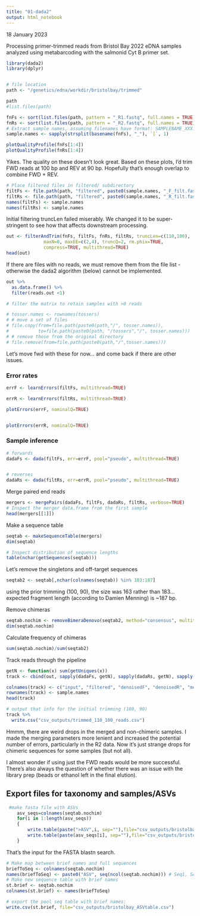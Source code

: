 ```yaml
---
title: "01-dada2"
output: html_notebook
---
```



18 January 2023

Processing primer-trimmed reads from Bristol Bay 2022 eDNA samples 
analyzed using metabarcoding with the salmonid Cyt B primer set.



```r
library(dada2)
library(dplyr)


# file location
path <- "/genetics/edna/workdir/bristolbay/trimmed"

path
#list.files(path)
```


```r
fnFs <- sort(list.files(path, pattern = "_R1.fastq", full.names = TRUE))
fnRs <- sort(list.files(path, pattern = "_R2.fastq", full.names = TRUE))
# Extract sample names, assuming filenames have format: SAMPLENAME_XXX.fastq
sample.names <- sapply(strsplit(basename(fnFs), "_"), `[`, 1)
```

```r
plotQualityProfile(fnFs[1:4])
plotQualityProfile(fnRs[1:4])
```
Yikes. The quality on these doesn't look great.
Based on these plots, I'd trim FWD reads at 100 bp and REV at 90 bp. Hopefully that's enough overlap to combine FWD + REV.



```r
# Place filtered files in filtered/ subdirectory
filtFs <- file.path(path, "filtered", paste0(sample.names, "_F_filt.fastq.gz"))
filtRs <- file.path(path, "filtered", paste0(sample.names, "_R_filt.fastq.gz"))
names(filtFs) <- sample.names
names(filtRs) <- sample.names
```

Initial filtering truncLen failed miserably. We changed it to be super-stringent to see how that affects downstream processing.
```r
out <- filterAndTrim(fnFs, filtFs, fnRs, filtRs, truncLen=c(110,100),
              maxN=0, maxEE=c(2,4), truncQ=2, rm.phix=TRUE,
              compress=TRUE, multithread=TRUE) 
head(out)
```

If there are files with no reads, we must remove them from the file list - otherwise the dada2 algorithm (below) cannot be implemented.

```r
out %>%
  as.data.frame() %>%
  filter(reads.out <1)

# filter the matrix to retain samples with >0 reads

```


```r
# tosser.names <- rownames(tossers)
# # move a set of files
# file.copy(from=file.path(paste0(path,"/", tosser.names)),
#           to=file.path(paste0(path, "/tossers","/", tosser.names)))
# # remove those from the original directory
# file.remove(from=file.path(paste0(path,"/",tosser.names)))

```



Let's move fwd with these for now... and come back if there are other issues.

### Error rates
```r
errF <- learnErrors(filtFs, multithread=TRUE)

errR <- learnErrors(filtRs, multithread=TRUE)

```

```r
plotErrors(errF, nominalQ=TRUE)


plotErrors(errR, nominalQ=TRUE)

```

### Sample inference

```r
# forwards
dadaFs <- dada(filtFs, err=errF, pool="pseudo", multithread=TRUE)


# reverses
dadaRs <- dada(filtRs, err=errR, pool="pseudo", multithread=TRUE)

```

Merge paired end reads
```r
mergers <- mergePairs(dadaFs, filtFs, dadaRs, filtRs, verbose=TRUE)
# Inspect the merger data.frame from the first sample
head(mergers[[1]])
```

Make a sequence table
```r
seqtab <- makeSequenceTable(mergers)
dim(seqtab)
```

```r
# Inspect distribution of sequence lengths
table(nchar(getSequences(seqtab)))
```
Let's remove the singletons and off-target sequences
```r
seqtab2 <- seqtab[,nchar(colnames(seqtab)) %in% 183:187]
```
using the prior trimming (100, 90), the size was 163 rather than 183...
expected fragment length (according to Damien Menning) is ~187 bp.




Remove chimeras
```r
seqtab.nochim <- removeBimeraDenovo(seqtab2, method="consensus", multithread=TRUE, verbose=TRUE)
dim(seqtab.nochim)
```
Calculate frequency of chimeras
```r
sum(seqtab.nochim)/sum(seqtab2)

```


Track reads through the pipeline
```r
getN <- function(x) sum(getUniques(x))
track <- cbind(out, sapply(dadaFs, getN), sapply(dadaRs, getN), sapply(mergers, getN), rowSums(seqtab.nochim))

colnames(track) <- c("input", "filtered", "denoisedF", "denoisedR", "merged", "nonchim")
rownames(track) <- sample.names
head(track)

# output that info for the initial trimming (100, 90)
track %>%
  write.csv("csv_outputs/trimmed_110_100_reads.csv")
```

Hmmm, there are weird drops in the merged and non-chimeric samples. I made the merging parameters more lenient and increased the potential number of errors, particularly in the R2 data. Now it's just strange drops for chimeric sequences for some samples (but not all).

I almost wonder if using just the FWD reads would be more successful. There's also always the question of whether there was an issue with the library prep (beads or ethanol left in the final elution).


## Export files for taxonomy and samples/ASVs

```r
 #make fasta file with ASVs
    asv_seqs=colnames(seqtab.nochim)
    for(i in 1:length(asv_seqs))
    {
        write.table(paste(">ASV",i, sep=""),file="csv_outputs/bristolbay_ASV_seqtab_nochim.csv", append=TRUE, col.names = F, row.names = F, quote=F)
        write.table(paste(asv_seqs[i], sep=""),file="csv_outputs/bristolbay_ASV_seqtab_nochim.csv", append=TRUE, col.names = F, row.names = F, quote=F)
    }
```

That's the input for the FASTA blastn search.


```r
# Make map between brief names and full sequences
briefToSeq <- colnames(seqtab.nochim)
names(briefToSeq) <- paste0("ASV", seq(ncol(seqtab.nochim))) # Seq1, Seq2, ...
# Make new sequence table with brief names
st.brief <- seqtab.nochim
colnames(st.brief) <- names(briefToSeq)

# export the pool seq table with brief names:
write.csv(st.brief, file="csv_outputs/bristolbay_ASVtable.csv")
```

